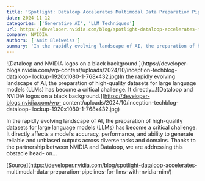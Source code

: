 ```yaml
---
title: 'Spotlight: Dataloop Accelerates Multimodal Data Preparation Pipelines for LLMs with NVIDIA NIM'
date: 2024-11-12
categories: ['Generative AI', 'LLM Techniques']
url: https://developer.nvidia.com/blog/spotlight-dataloop-accelerates-multimodal-data-preparation-pipelines-for-llms-with-nvidia-nim/
company: NVIDIA
authors: ['Amit Bleiweiss']
summary: 'In the rapidly evolving landscape of AI, the preparation of high-quality datasets for large language models (LLMs) has become a critical challenge. It directly...'
---
```



![Dataloop and NVIDIA logos on a black background.](https://developer-
blogs.nvidia.com/wp-content/uploads/2024/10/inception-techblog-dataloop-
lockup-1920x1080-1-768x432.jpg)In the rapidly evolving landscape of AI, the
preparation of high-quality datasets for large language models (LLMs) has
become a critical challenge. It directly...![Dataloop and NVIDIA logos on a
black background.](https://developer-blogs.nvidia.com/wp-
content/uploads/2024/10/inception-techblog-dataloop-
lockup-1920x1080-1-768x432.jpg)

In the rapidly evolving landscape of AI, the preparation of high-quality
datasets for large language models (LLMs) has become a critical challenge. It
directly affects a model’s accuracy, performance, and ability to generate
reliable and unbiased outputs across diverse tasks and domains. Thanks to the
partnership between NVIDIA and Dataloop, we are addressing this obstacle head-
on…

[Source](https://developer.nvidia.com/blog/spotlight-dataloop-accelerates-
multimodal-data-preparation-pipelines-for-llms-with-nvidia-nim/)

